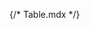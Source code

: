 {/* Table.mdx */}
 
 

<Title  /> 

<Subtitle />

## Introduction

#### Tables are implemented using a collection of related components:

`TableContainer`: A wrapper that provides horizontally scrolling behavior for the `Table` component. <br />
`Table`: The main component for the table element. Renders as a `table` by default. <br />
`TableHead`: The container for the header row(s) of `Table`. Renders as a `thead` by default. <br />
`TableBody`: The container for the body rows of `Table`. Renders as a `tbody` by default. <br />
`TableRow`: A row in a table. Can be used in `TableHead` or `TableBody`. Renders as a `tr` by default. <br />
`TableCell`: A cell in a table. Can be used in `TableRow` . Renders as a `th` in `TableHead` and `td` in `TableBody` by default. <br />
`TablePagination`: A component that provides controls for paginating table data.


## Basic Table

<Canvas of={TableStories.Primary} withToolbar layout='centered'/>

## API

<ArgTypes sort='alpha' />

<ForwardRefNote />  